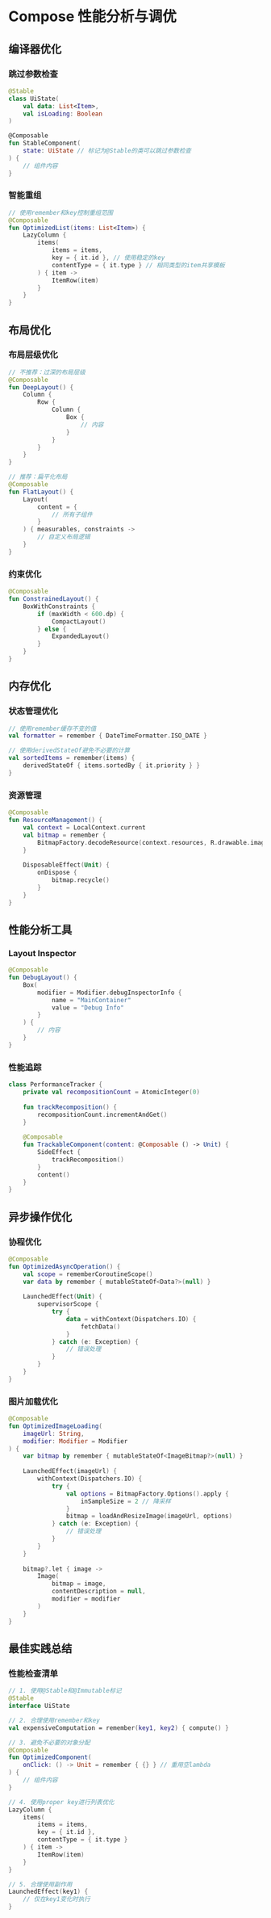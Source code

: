 # Compose 性能分析与调优

## 编译器优化

### 跳过参数检查
```kotlin
@Stable
class UiState(
    val data: List<Item>,
    val isLoading: Boolean
)

@Composable
fun StableComponent(
    state: UiState // 标记为@Stable的类可以跳过参数检查
) {
    // 组件内容
}
```

### 智能重组
```kotlin
// 使用remember和key控制重组范围
@Composable
fun OptimizedList(items: List<Item>) {
    LazyColumn {
        items(
            items = items,
            key = { it.id }, // 使用稳定的key
            contentType = { it.type } // 相同类型的item共享模板
        ) { item ->
            ItemRow(item)
        }
    }
}
```

## 布局优化

### 布局层级优化
```kotlin
// 不推荐：过深的布局层级
@Composable
fun DeepLayout() {
    Column {
        Row {
            Column {
                Box {
                    // 内容
                }
            }
        }
    }
}

// 推荐：扁平化布局
@Composable
fun FlatLayout() {
    Layout(
        content = {
            // 所有子组件
        }
    ) { measurables, constraints ->
        // 自定义布局逻辑
    }
}
```

### 约束优化
```kotlin
@Composable
fun ConstrainedLayout() {
    BoxWithConstraints {
        if (maxWidth < 600.dp) {
            CompactLayout()
        } else {
            ExpandedLayout()
        }
    }
}
```

## 内存优化

### 状态管理优化
```kotlin
// 使用remember缓存不变的值
val formatter = remember { DateTimeFormatter.ISO_DATE }

// 使用derivedStateOf避免不必要的计算
val sortedItems = remember(items) {
    derivedStateOf { items.sortedBy { it.priority } }
}
```

### 资源管理
```kotlin
@Composable
fun ResourceManagement() {
    val context = LocalContext.current
    val bitmap = remember {
        BitmapFactory.decodeResource(context.resources, R.drawable.image)
    }
    
    DisposableEffect(Unit) {
        onDispose {
            bitmap.recycle()
        }
    }
}
```

## 性能分析工具

### Layout Inspector
```kotlin
@Composable
fun DebugLayout() {
    Box(
        modifier = Modifier.debugInspectorInfo {
            name = "MainContainer"
            value = "Debug Info"
        }
    ) {
        // 内容
    }
}
```

### 性能追踪
```kotlin
class PerformanceTracker {
    private val recompositionCount = AtomicInteger(0)
    
    fun trackRecomposition() {
        recompositionCount.incrementAndGet()
    }
    
    @Composable
    fun TrackableComponent(content: @Composable () -> Unit) {
        SideEffect {
            trackRecomposition()
        }
        content()
    }
}
```

## 异步操作优化

### 协程优化
```kotlin
@Composable
fun OptimizedAsyncOperation() {
    val scope = rememberCoroutineScope()
    var data by remember { mutableStateOf<Data?>(null) }
    
    LaunchedEffect(Unit) {
        supervisorScope {
            try {
                data = withContext(Dispatchers.IO) {
                    fetchData()
                }
            } catch (e: Exception) {
                // 错误处理
            }
        }
    }
}
```

### 图片加载优化
```kotlin
@Composable
fun OptimizedImageLoading(
    imageUrl: String,
    modifier: Modifier = Modifier
) {
    var bitmap by remember { mutableStateOf<ImageBitmap?>(null) }
    
    LaunchedEffect(imageUrl) {
        withContext(Dispatchers.IO) {
            try {
                val options = BitmapFactory.Options().apply {
                    inSampleSize = 2 // 降采样
                }
                bitmap = loadAndResizeImage(imageUrl, options)
            } catch (e: Exception) {
                // 错误处理
            }
        }
    }
    
    bitmap?.let { image ->
        Image(
            bitmap = image,
            contentDescription = null,
            modifier = modifier
        )
    }
}
```

## 最佳实践总结

### 性能检查清单
```kotlin
// 1. 使用@Stable和@Immutable标记
@Stable
interface UiState

// 2. 合理使用remember和key
val expensiveComputation = remember(key1, key2) { compute() }

// 3. 避免不必要的对象分配
@Composable
fun OptimizedComponent(
    onClick: () -> Unit = remember { {} } // 重用空lambda
) {
    // 组件内容
}

// 4. 使用proper key进行列表优化
LazyColumn {
    items(
        items = items,
        key = { it.id },
        contentType = { it.type }
    ) { item ->
        ItemRow(item)
    }
}

// 5. 合理使用副作用
LaunchedEffect(key1) {
    // 仅在key1变化时执行
}
```